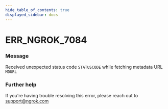 ```yaml
---
hide_table_of_contents: true
displayed_sidebar: docs
---
```



# ERR_NGROK_7084

### Message
Received unexpected status code `STATUSCODE` while fetching metadata URL `MDURL`

<ErrorDetails error='err_ngrok_7084' />


### Further help
If you're having trouble resolving this error, please reach out to [support@ngrok.com](mailto:support@ngrok.com?subject=Help%20with%20ERR_NGROK_7084)

